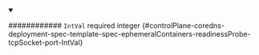 
<details className="config-field" data-expandable="false" open>
<summary>

############ `IntVal` <span className="config-field-required" data-required="false">required</span> <span className="config-field-type">integer</span> <span className="config-field-default"></span> <span className="config-field-enum"></span> {#controlPlane-coredns-deployment-spec-template-spec-ephemeralContainers-readinessProbe-tcpSocket-port-IntVal}



</summary>



</details>
